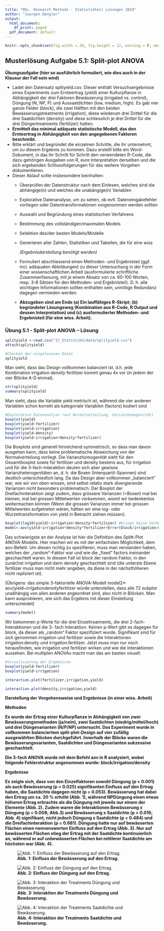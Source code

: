 ```yaml
---
title: "MSc. Research Methods - Statistikteil Lösungen 2019"
author: "Juergen Dengler"
output:
  html_document:
    df_print: paged
  pdf_document: default
---
```



```r
knitr::opts_chunk$set(fig.width = 20, fig.height = 12, warning = F, message = F, fig.pos = 'H',results = "show")
```

## Musterlösung Aufgabe 5.1: Split-plot ANOVA

**Übungsaufgabe (hier so ausführlich formuliert, wie dies auch in der Klausur der Fall sein wird)**

- Ladet den Datensatz splityield.csv. Dieser enthält Versuchsergebnisse eines
  Experiments zum Ernteertrag (yield) einer Kulturpflanze in Abhängigkeit der drei
  Faktoren Bewässerung (irrigated vs. control), Düngung (N, NP, P) und Aussaatdichten
  (low, medium, high). Es gab vier ganze Felder (block), die zwei Hälften mit den beiden
  Bewässerungstreatments (irrigation), diese wiederum drei Drittel für die drei
  Saatdichten (density) und diese schliesslich je drei Drittel für die drei
  Düngertreatments (fertilizer) hatten.
- **Ermittelt das minimal adäquate statistische Modell, das den Ernteertrag in
  Abhängigkeit von den angegebenen Faktoren beschreibt.**
- Bitte erklärt und begründet die einzelnen Schritte, die ihr unternehmt, um zu diesem
  Ergebnis zu kommen. Dazu erstellt bitte ein Word-Dokument, in das ihr Schritt für
  Schritt den verwendeten R-Code, die dazu gehörigen Ausgaben von R, eure
  Interpretation derselben und die sich ergebenden Schlussfolgerungen für das weitere
  Vorgehen dokumentieren.
- Dieser Ablauf sollte insbesondere beinhalten:
    - Überprüfen der Datenstruktur nach dem Einlesen, welches sind die abhängige(n)
      und welches die unabängige(n) Variablen
    - Explorative Datenanalyse, um zu sehen, ob evtl. Dateneingabefehler vorliegen oder
      Datentransformationen vorgenommen werden sollten
    - Auswahl und Begründung eines statistischen Verfahrens
    - Bestimmung des vollständigen/maximalen Models
    - Selektion des/der besten Models/Modelle
    - Generieren aller Zahlen, Statistiken und Tabellen, die für eine wiss
    
         _(Ergebnisdarstellung benötigt werden)_
         
    - Formuliert abschliessend einen Methoden- und Ergebnisteil (ggf. incl. adäquaten
      Abbildungen) zu dieser Untersuchung in der Form einer wissenschaftlichen Arbeit
      (ausformulierte schriftliche Zusammenfassung, mit je einem Absatz von ca. 60-100
      Worten, resp. 3-8 Sätzen für den Methoden- und Ergebnisteil). D. h. alle wichtigen
      Informationen sollten enthalten sein, unnötige Redundanz dagegen vermieden werden.
    - **Abzugeben sind am Ende (a) Ein lauffähiges R-Skript; (b) begründeter Lösungsweg
      (Kombination aus R-Code, R Output und dessen Interpretation) und (c) ausformulierter
      Methoden- und Ergebnisteil (für eine wiss. Arbeit).**
      

### Übung 5.1 - Split-plot ANOVA -- Lösung

```r
splityield <-read.csv("17_Statistik5/data/splityield.csv")
attach(splityield)

#Checken der eingelesenen Daten
splityield
```
Man sieht, dass das Design vollkommen balanciert ist, d.h. jede Kombination irrigation *
density * fertilizer kommt genau 4x vor (in jedem der vier Blöcke A-D einmal).

```r
str(splityield)
summary(splityield)
```
Man sieht, dass die Variable yield metrisch ist, während die vier anderen Variablen schon
korrekt als kategoriale Variablen (factors) kodiert sind

```r
#Explorative Datenanalyse (auf Normalverteilung, Varianzhomogenität)
boxplot(yield)
boxplot(yield~fertilizer)
boxplot(yield~irrigation)
boxplot(yield~density)
boxplot(yield~irrigation*density*fertilizer)
```
Die Boxplots sind generell hinreichend symmetrisch, so dass man davon ausgehen kann, dass
keine problematische Abweichung von der Normalverteilung vorliegt. Die Varianzhomogenität
sieht für den Gesamtboxplot sowie für fertilizer und density bestens aus, für irrigation und für
die 3-fach-Interaktion deuten sich aber gewisse Varianzheterogenitäten an, d. h. die Boxen
(Interquartil-Spannen) sind deutlich unterschiedlich lang. Da das Design aber vollkommen
„balanciert“ war, wie wir von oben wissen, sind selbst relativ stark divergierende Varianzen
nicht besonders problematisch. Der Boxplot der Dreifachinteraktion zeigt zudem, dass
grössere Varianzen (~Boxen) mal bei kleinen, mal bei grossen Mittelwerten vorkommen,
womit wir bedenkenlos weitermachen können (Wenn die grossen Varianzen immer bei
grossen Mittelwerten aufgetreten wären, hätten wir eine log- oder Wurzeltransformation von
yield in Betracht ziehen müssen).

```r
boxplot(log10(yield)~irrigation*density*fertilizer) #bringt keine Verbesserung
model<-aov(yield~irrigation*density*fertilizer+Error(block/irrigation/density))
```

Das schwierigste an der Analyse ist hier die Definition des Splitt-Plot ANOVA-Modells. Hier
machen wir es mit der einfachsten Möglichkeit, dem aov-Befehl. Um diesen richtig zu
spezifieren, muss man verstanden haben, welches der „random“-Faktor war und wie die
„fixed“ factors ineinander geschachtelt waren. In diesem Fall ist block der random Faktor, in
den zunächst irrigation und dann density geschachtelt sind (die unterste Ebene fertilizer muss
man nicht mehr angeben, da diese in der nächsthöheren nicht repliziert ist).

(Übrigens: das simple 3-faktorielle ANOVA-Modell
model2<-aov(yield~irrigation*density*fertilizer würde unterstellen, dass alle 72 subplot
unabhängig von allen anderen angeordnet sind, also nicht in Blöcken. Man kann ausprobieren,
wie sich das Ergebnis mit dieser Einstellung unterscheidet)

```r
summary(model)
```

Wir bekommen p-Werte für die drei Einzeltreatments, die drei 2-fach-Interaktionen und die 3-
fach Interaktion. Keinen p-Wert gibt es dagegen für block, da dieser als „random“ Faktor
spezifiziert wurde.
Signifikant sind für sich genommen irrigation und fertilizer sowie die Interaktionen
irrigation:density und irrigation:fertilizer.
Jetzt muss man nur noch herausfinden, wie irrigation und fertilizer wirken und wie die
Interaktionen aussehen. Bei multiplen ANOVAs macht man das am besten visuell:

```r
#Visualisierung der Ergebnisse
boxplot(yield~fertilizer)
boxplot(yield~irrigation)

interaction.plot(fertilizer,irrigation,yield)

interaction.plot(density,irrigation,yield)
```


**Darstellung der Vorgehensweise und Ergebnisse (in einer wiss. Arbeit)**

**Methoden**


**Es wurde der Ertrag einer Kulturpflanze in Abhängigkeit von zwei Bewässerungsmethoden (ja/nein), zwei Saatdichten (niedrig/mittel/hoch) und drei Düngevarianten (N/P/NP) untersucht. Das Experiment wurde in vollkommen balanciertem split-plot-Design auf vier zufällig ausgewählten Blöcken durchgeführt. Innerhalb der Blöcke waren die Bewässerungsvarianten, Saatdichten und Düngevarianten sukzessive geschachtelt.**

**Die 3-fach ANOVA wurde mit dem Befehl aov in R analysiert, wobei folgende Fehlerstruktur angenommen wurde: block/irrigation/density**

**Ergebnisse**

**Es zeigte sich, dass von den Einzelfaktoren sowohl Düngung (p < 0.001) als auch Bewässerung (p = 0.025) signifikanten Einfluss auf den Ertrag haben, die Saatdichte dagegen nicht (p = 0.053). Bewässerung hat dabei den Ertrag um ca. 20 % erhöht (Abb. 1), während NPDüngung einen etwas höheren Ertrag erbrachte als die Düngung mit jeweils nur einem der Elemente (Abb. 2). Zudem waren die Interaktionen Bewässerung x Düngung (p = 0.008; Abb.3) und Bewässerung x Saatdichte (p = 0.016; Abb. 4) signifikant, nicht jedoch Düngung x Saatdichte (p = 0.484) und die Dreifachinteraktion (p = 0.681). Düngung hatte nur auf bewässerten Flächen einen nennenswerten Einfluss auf den Ertrag (Abb. 3). Nur auf bewässerten Flächen stieg der Ertrag mit der Saatdichte kontinuierlich an, während er auf unbewässerten Flächen bei mittlerer Saatdichte am höchsten war (Abb. 4).**

![**Abb. 1: Einfluss der Bewässerung auf den Ertrag.**](17_Statistik5/data/Abb1_5.1.png)



![**Abb. 2:  Einfluss der Düngung auf den Ertrag.**](17_Statistik5/data/Abb2_5.1.png)



![**Abb. 3:  Interaktion der Treatments Düngung und Bewässerung.**](17_Statistik5/data/Abb3_5.1.png)



![**Abb. 4: Interaktion der Treatments Saatdichte und Bewässerung.**](17_Statistik5/data/Abb4_5.1.png)